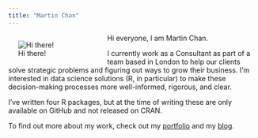 ```yaml
---
title: "Martin Chan"
---
```


<div style="float:left; position:relative; width:200px; left: -20px;"> ![Hi there!](cover.jpg) </div>


Hi everyone, I am Martin Chan.

I currently work as a Consultant as part of a team based in London to help our clients solve strategic problems and figuring out ways to grow their business. I'm interested in data science solutions (R, in particular) to make these decision-making processes more well-informed, rigorous, and clear.

I've written four R packages, but at the time of writing these are only available on GitHub and not released on CRAN.

To find out more about my work, check out my [portfolio](https://martinctc.github.io/portfolio) and my [blog](https://martinctc.github.io/blog).